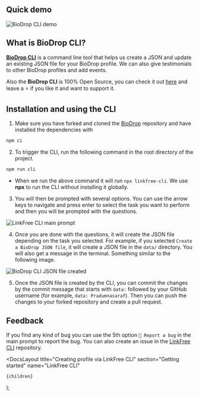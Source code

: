 
## Quick demo

![BioDrop CLI demo](https://user-images.githubusercontent.com/51878265/226284599-5702dfd2-0825-471f-a693-8a216c2d7cfe.gif)

## What is BioDrop CLI?

[**BioDrop CLI**](https://github.com/Pradumnasaraf/LinkFree-CLI) is a command line tool that helps us create a JSON and update an existing JSON file for your BioDrop profile. We can also give testimonials to other BioDrop profiles and add events.

Also the **BioDrop CLI** is 100% Open Source, you can check it out [here](https://github.com/Pradumnasaraf/LinkFree-CLI) and leave a ⭐ if you like it and want to support it.

## Installation and using the CLI

1. Make sure you have forked and cloned the [BioDrop](https://github.com/EddieHubCommunity/BioDrop) repository and have installed the dependencies with

```bash
npm ci
```

2. To trigger the CLI, run the following command in the root directory of the project.

```bash
npm run cli
```

- When we run the above command it will run `npx linkfree-cli`. We use **npx** to run the CLI without installing it globally.

3. You will then be prompted with several options. You can use the arrow keys to navigate and press enter to select the task you want to perform and then you will be prompted with the questions.

![LinkFree CLI main prompt](https://user-images.githubusercontent.com/51878265/220891756-10861090-e719-4687-b4fb-f7bef2826934.png)

4. Once you are done with the questions, it will create the JSON file depending on the task you selected. For example, if you selected `Create a BioDrop JSON file`, it will create a JSON file in the `data/` directory. You will also get a message in the terminal. Something similar to the following image.

![BioDrop CLI JSON file created](https://user-images.githubusercontent.com/51878265/220895327-ebb3a616-eedf-4497-9663-081064168d93.png)

5. Once the JSON file is created by the CLI, you can commit the changes by the commit message that starts with `data:` followed by your GitHub username (for example, `data: Pradumnasaraf`). Then you can push the changes to your forked repository and create a pull request.

## Feedback

If you find any kind of bug you can use the 5th option `🐛 Report a bug` in the main prompt to report the bug. You can also create an issue in the [LinkFree CLI](https://github.com/Pradumnasaraf/LinkFree-CLI/issues/new?assignees=&labels=bug&template=bug.yaml) repository.

  <DocsLayout
    title="Creating profile via LinkFree CLI"
    section="Getting started"
    name="LinkFree CLI"
  >
    {children}
  </DocsLayout>
);
